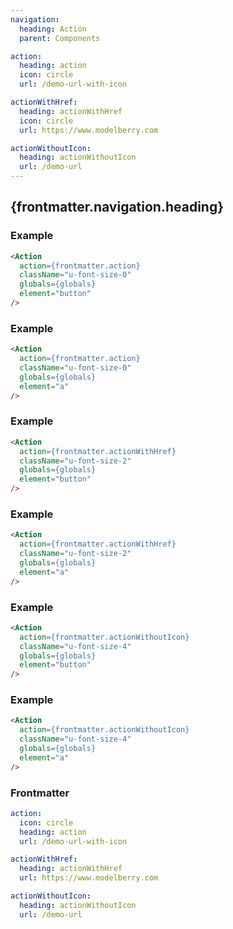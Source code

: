 ```yaml
---
navigation:
  heading: Action
  parent: Components

action:
  heading: action
  icon: circle
  url: /demo-url-with-icon

actionWithHref:
  heading: actionWithHref
  icon: circle
  url: https://www.modelberry.com

actionWithoutIcon:
  heading: actionWithoutIcon
  url: /demo-url
---
```


## {frontmatter.navigation.heading}
### Example
```html
<Action
  action={frontmatter.action}
  className="u-font-size-0"
  globals={globals}
  element="button"
/>
```
<Action
  action={frontmatter.action}
  className="u-font-size-0"
  globals={globals}
  element="button"
/>

### Example
```html
<Action
  action={frontmatter.action}
  className="u-font-size-0"
  globals={globals}
  element="a"
/>
```
<Action
  action={frontmatter.action}
  className="u-font-size-0"
  globals={globals}
  element="a"
/>

### Example
```html
<Action
  action={frontmatter.actionWithHref}
  className="u-font-size-2"
  globals={globals}
  element="button"
/>
```
<Action
  action={frontmatter.actionWithHref}
  className="u-font-size-2"
  globals={globals}
  element="button"
/>

### Example
```html
<Action
  action={frontmatter.actionWithHref}
  className="u-font-size-2"
  globals={globals}
  element="a"
/>
```
<Action
  action={frontmatter.actionWithHref}
  className="u-font-size-2"
  globals={globals}
  element="a"
/>

### Example
```html
<Action
  action={frontmatter.actionWithoutIcon}
  className="u-font-size-4"
  globals={globals}
  element="button"
/>
```
<Action
  action={frontmatter.actionWithoutIcon}
  className="u-font-size-4"
  globals={globals}
  element="button"
/>

### Example
```html
<Action
  action={frontmatter.actionWithoutIcon}
  className="u-font-size-4"
  globals={globals}
  element="a"
/>
```
<Action
  action={frontmatter.actionWithoutIcon}
  className="u-font-size-4"
  globals={globals}
  element="a"
/>

### Frontmatter
```yaml
action:
  icon: circle
  heading: action
  url: /demo-url-with-icon

actionWithHref:
  heading: actionWithHref
  url: https://www.modelberry.com

actionWithoutIcon:
  heading: actionWithoutIcon
  url: /demo-url
```
